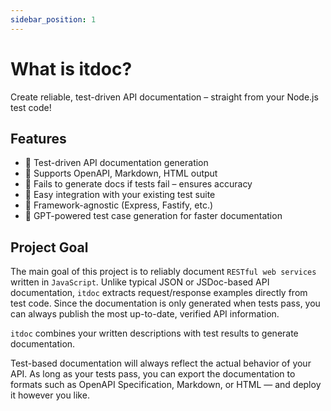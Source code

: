 ```yaml
---
sidebar_position: 1
---
```


# What is itdoc?

Create reliable, test-driven API documentation – straight from your Node.js test code!

## Features

- 🧪 Test-driven API documentation generation
- 📄 Supports OpenAPI, Markdown, HTML output
- 🚫 Fails to generate docs if tests fail – ensures accuracy
- 🔧 Easy integration with your existing test suite
- 🧩 Framework-agnostic (Express, Fastify, etc.)
- 🤖 GPT-powered test case generation for faster documentation

## Project Goal

The main goal of this project is to reliably document `RESTful web services` written in `JavaScript`. Unlike typical JSON or JSDoc-based API documentation, `itdoc` extracts request/response examples directly from test code. Since the documentation is only generated when tests pass, you can always publish the most up-to-date, verified API information.

`itdoc` combines your written descriptions with test results to generate documentation.

Test-based documentation will always reflect the actual behavior of your API. As long as your tests pass, you can export the documentation to formats such as OpenAPI Specification, Markdown, or HTML — and deploy it however you like.

